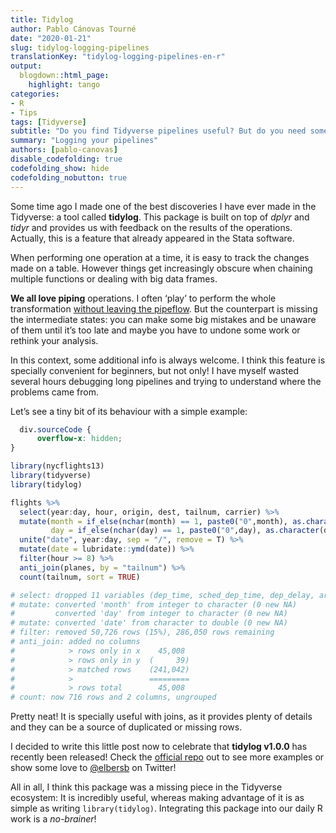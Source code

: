 ```yaml
---
title: Tidylog
author: Pablo Cánovas Tourné
date: "2020-01-21"
slug: tidylog-logging-pipelines
translationKey: "tidylog-logging-pipelines-en-r"
output:
  blogdown::html_page:
    highlight: tango
categories:
- R
- Tips
tags: [Tidyverse]
subtitle: "Do you find Tidyverse pipelines useful? But do you need some kind of logging inside the fancy pipes? Here's Tidylog, logging your pipelines"
summary: "Logging your pipelines"
authors: [pablo-canovas]
disable_codefolding: true
codefolding_show: hide
codefolding_nobutton: true
---
```


Some time ago I made one of the best discoveries I have ever made in the Tidyverse: a tool called **tidylog**.
This package is built on top of *dplyr* and *tidyr* and provides us with feedback on the results of the operations. Actually, this is a feature that already appeared in the Stata software.


When performing one operation at a time, it is easy to track the changes made on a table.
However things get increasingly obscure when chaining multiple functions or dealing with big data frames. 

**We all love piping** operations. I often 'play' to perform the whole transformation [without leaving the pipeflow](../conditional-pipes-R-tidyverse/). But the counterpart is missing the intermediate states: you can make some big mistakes and be unaware of them until it's too late and maybe you have to undone some work or rethink your analysis.

In this context, some additional info is always welcome. I think this feature is specially convenient for beginners, but not only! I have myself wasted several hours debugging long pipelines and trying to understand where the problems came from.

Let's see a tiny bit of its behaviour with a simple example:
  
```css
  div.sourceCode {
      overflow-x: hidden;
}
```

```r
library(nycflights13)
library(tidyverse)
library(tidylog)

flights %>% 
  select(year:day, hour, origin, dest, tailnum, carrier) %>% 
  mutate(month = if_else(nchar(month) == 1, paste0("0",month), as.character(month)),
         day = if_else(nchar(day) == 1, paste0("0",day), as.character(day))) %>% 
  unite("date", year:day, sep = "/", remove = T) %>% 
  mutate(date = lubridate::ymd(date)) %>% 
  filter(hour >= 8) %>% 
  anti_join(planes, by = "tailnum") %>% 
  count(tailnum, sort = TRUE) 

# select: dropped 11 variables (dep_time, sched_dep_time, dep_delay, arr_time, sched_arr_time, …)
# mutate: converted 'month' from integer to character (0 new NA)
#         converted 'day' from integer to character (0 new NA)
# mutate: converted 'date' from character to double (0 new NA)
# filter: removed 50,726 rows (15%), 286,050 rows remaining
# anti_join: added no columns
#            > rows only in x    45,008
#            > rows only in y  (     39)
#            > matched rows    (241,042)
#            >                 =========
#            > rows total        45,008
# count: now 716 rows and 2 columns, ungrouped
```

Pretty neat! It is specially useful with joins, as it provides plenty of details and they can be a source of duplicated or missing rows.

I decided to write this little post now to celebrate that **tidylog v1.0.0** has recently been released! Check the [official repo](https://github.com/elbersb/tidylog) out to see more examples or show some love to [\@elbersb](https://twitter.com/elbersb) on Twitter!

All in all, I think this package was a missing piece in the Tidyverse ecosystem: It is incredibly useful, whereas making advantage of it is as simple as writing ```library(tidylog)```. Integrating this package into our daily R work is a *no-brainer*!


